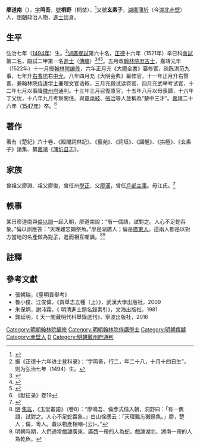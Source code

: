 {{明清人物信息框
| 姓名 = 廖道南
| 原名 =
| 圖片名稱= 
| 圖片大小 =
| 圖片說明 = 
| 最高職務 = 翰林院侍講學士
| 國家 = 大明 
| 爵位 =
| 籍貫 = [[湖廣|湖廣]][[蒲圻縣|蒲圻縣]]
| 族裔 = 漢族
| 旗籍 = 
| 字號 = 字鳴吾，號桐野，又號玄素
| 諡號 =
| 出生日期 = [[弘治|弘治]]七年十月十四日<br>（1494年11月11日）
| 出生地點 = [[湖廣|湖廣]][[蒲圻縣|蒲圻縣]]（今[[湖北|湖北]][[赤壁市|赤壁市]]）
| 逝世日期 = [[嘉靖|嘉靖]]二十六年十二月十九日<br>（1548年1月29日）
| 逝世地點 = [[湖廣|湖廣]][[蒲圻縣|蒲圻縣]]（今[[湖北|湖北]][[赤壁市|赤壁市]]）
| 墓葬 =
| 配偶 = 
| 親屬 = 曾祖父廖淵、祖父廖俊<br>父[[廖漢|廖漢]]，母江氏
| 出身 =
*正德十六年辛巳科二甲第一名進士出身
| 經歷 =
| 著作 = 
*《楚紀》六十卷
*《殿閣詞林記》
*《藝苑》、《詞垣》、《講幄》、《拱極》、《玄素子》諸集
*纂[[嘉靖|嘉靖]]《[[蒲圻县|蒲圻县]]志》
}}

'''廖道南'''（{{bd|1494年|11月11日|1548年|1月29日|catIdx=L廖}}），[[表字|字]]'''鸣吾'''，[[號|號]]'''桐野'''（桐埜），<ref>{{Cite web |url=http://liaoslm.com/culture/20150505/473.htm |title=《原胄》、《叙宗》导读_廖氏文化_廖氏联盟 |access-date=2018-06-09 |archive-date=2018-06-12 |archive-url=https://web.archive.org/web/20180612143741/http://liaoslm.com/culture/20150505/473.htm |dead-url=no }}</ref>又號'''玄素子'''，[[湖廣|湖廣]][[蒲圻|蒲圻]]（今[[湖北|湖北]][[赤壁市|赤壁]]）人，[[明朝|明朝]]政治人物，[[進士|進士]]出身。

== 生平 ==
弘治七年（[[1494年|1494年]]）⽣。<ref>据《正德⼗六年进⼠登科录》：“字鸣吾，⾏⼆，年⼆⼗⼋，⼗⽉⼗四⽇⽣”，则为弘治七年（1494）⽣。</ref>[[湖廣|湖廣]][[鄉試|鄉試]]第六十名，[[正德_(明朝)|正德]]十六年（1521年）辛巳科[[會試|會試]]第二名，殿試二甲第一名[[進士|進士]]（[[傳臚|傳臚]]）<ref>{{Cite book|title=《皇明贡举考》卷五|last=（明）[[张朝瑞|张朝瑞]]|first=|publisher=《续修四库全书》史部第828册|year=|isbn=|location=|pages=}}</ref><ref>{{Cite book|title=贡举志五种 上|last=鲁小俊，江俊伟著|first=|publisher=武汉：武汉大学出版社|year=2009|isbn=978-7-307-07043-1|location=|pages=}}</ref><ref>{{Cite book|title=近代中国史料丛刊续辑 785-790 明清进士题名录索引 1-6|last=朱保炯，谢沛霖|first=|publisher=文海出版社|year=1981|isbn=|location=台湾}}</ref>。五月改[[翰林院|翰林院]][[庶吉士|庶吉士]]，嘉靖元年（1522年）十一月授[[翰林院编修|翰林院编修]]，六年正月充《大禮全書》纂修官，疏陈洪范九事，七年升[[右春坊|右春坊]]右[[中允|中允]]，八年四月充《大明会典》纂修官，十一年正月升右赞善，兼翰林院[[侍讲学士|侍讲学士]]兼理文官诰敕，三月充殿试读卷官，四月充武举考试官，十二年七月以事降[[徽州府|徽州府]]通判。十三年三月召復原官，十五年八月以母喪歸，十六年丁父忧，十八年九月考察閑住。與[[童承敍|童承敍]]、[[張治|張治]]等人並稱為“楚中三才”。[[嘉靖|嘉靖]]⼆⼗六年（[[1547年|1547年]]）卒。<ref>《献征录》卷19</ref>

==著作==
著有《楚紀》六十卷、《殿閣詞林記》、《藝苑》、《詞垣》、《講幄》、《拱極》、《玄素子》諸集、纂[[嘉靖|嘉靖]]《[[蒲圻县|蒲圻县]]志》。

==家族==
曾祖父廖淵、祖父廖俊，曾任州[[學正|學正]]、父[[廖漢|廖漢]]，曾任[[戶部|戶部]][[主事|主事]]。母江氏。<ref>{{Cite book|title=天一阁藏明代科举录选刊 登科录 点校本|last=龚延明主编|first=|publisher=宁波出版社|year=2016|isbn=978-7-5526-2320-8|location=宁波|pages=|quote=《天一閣藏明代科舉錄選刊.登科錄》之《正德十六年辛巳科進士登科錄》}}</ref>

==軼事==
某日廖道南與[[倫以訓|倫以訓]]一起入朝，廖道南說：“有一偶語，試對之。人心不足蛇吞象。”倫以訓應答：“天理難忘獺祭魚。”廖是湖廣人；倫是[[廣東人|廣東人]]。這兩人都是以對方當地的名產做為[[對子|對子]]，進而相互嘲諷。<ref>[[明|明]]·[[焦竑|焦竑]]，《玉堂叢語》（卷8）：“廖鳴吾、倫彥式偕入朝，洞野曰：「有一偶語，試對之。人心不足蛇吞象。」白山徐應云：「天理難忘獺祭魚。」廖，楚人；倫，粵人。蓋以物產相嘲-{云}-。”</ref><ref>明朝時期，人們通常戲謔廣東、廣西一帶的人為蛇，戲謔湖北、湖南一帶的人為乾魚。</ref>

==註釋==
{{reflist}}

==參考文獻==
*張朝瑞，《皇明貢舉考》
*魯小俊、江俊偉，《貢舉志五種（上）》，武漢大學出版社，2009
*朱保炯，謝沛霖，《 明清進士題名錄索引》，文海出版社，1981
*龔延明，《 天一閣藏明代科舉錄選刊》，寧波出版社，2016
{{start box}}
{{s-off}}
{{s-before|[[張喬_(明朝)|張喬]]}}
{{s-title|明朝徽州府通判|1534年－1538年}}
{{s-after|[[劉熇|劉熇]]}}
{{end box}}

{{並稱|楚中三才|[[童承敍|童承敍]] - [[張治|張治]] - '''廖道南'''}}
{{正德十六年辛巳科殿試金榜}}
{{DEFAULTSORT:Liao廖}}

[[Category:明朝翰林院編修|Category:明朝翰林院編修]]
[[Category:明朝翰林院侍講學士|Category:明朝翰林院侍講學士]]
[[Category:明朝傳臚|Category:明朝傳臚]]
[[Category:赤壁人|Category:赤壁人]]
[[Category:廖姓|D]]
[[Category:明朝徽州府通判|Category:明朝徽州府通判]]